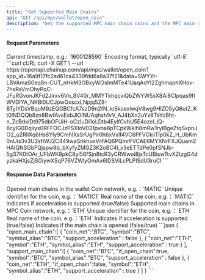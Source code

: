 ```yaml
---
title: "Get Supported Main Chains"
api: "GET /api/mpc/wallet/open_coin"
description: "Get the supported MPC main chain coins and the MPC main chain coins opened in ChainUp Custody."
---
```


#### Request Parameters
<ParamField query="time" type="long" required>
    Current timestamp, e.g.: `1600128590`
</ParamField>
<ParamField query="charset" type="string" required>
    Encoding format, typically `utf-8`
</ParamField>


<RequestExample>
  ```curl cURL
  curl -X GET \
  --url https://openapi.chainup.com/api/mpc/wallet/open_coin?app_id=16a9f17fc2ad61ca4339fdd6a8a37f21&data=SWYYr-LBVAmaS0eq8n-CUT_nHkM3OBxyWOsImMTe41UaqAoYI2ZghmaphXHov-7hsRsVmOhyPqC-JFuRGvonJKFd2Jirxv6Vn_8V40r_MMYTkhqcviQbZWYW5xX8Ai8CIpqas9fIWVDIYA_NKBl0UCJpwGxscxLNpjq5Z8-BTyIYDsVBquM9zEQGBCfcA7szD9n2fN_loSkoexlwqV8wg9HIZO5yQ6utZ_Kt0lNDQQb8zn8BwfAvsEsbJlOINUAqhxh1vV_AJ4bXn2uYx8TaYcBht-n_ZcBdxIDt975dbOFUiH-oCzIuDi1oLDtb4EylfCvhU5E4ozel_lQ-6cyIG0Dqiiyx0RFFOCJzPSXIoV031pvoa8pTCpkWklh8mRw1rylBgeZtqSxpnJO2_u2RIlXq6Hs8Yly9CmhIXaSrUgPir0h6xVxlf4VC6PFVCkiiTlp0kZ_H_UbKm0nUis3v3U2sflWJ2C449waSrikhuxVrFAQ6PQmrFVCAE6MYXNrFXJQuam2HAIQNSGbFQjspw8b_bXyfyZMGZ3K2oBC4I_v3eETTdPe0pfSNJb-5g37K0tOAr_UFbWK8pkC8yl56fSjn8tcR3yCRWwoi8jxTcUBiswTtvXZtzgG4dyzkaHXjsZjSGiywXSqP76VZWlyOmAx6IDSViLcPLPISdU3ruCI
  ```
</RequestExample>


#### Response Data Parameters
<ResponseField name="open_main_chain" type="object[ ]">
    Opened main chains in the wallet
    <Expandable title="object">
        <ResponseField name="coin_net" type="string">Coin network, e.g.：`MATIC`</ResponseField>
        <ResponseField name="symbol" type="string">Unique identifier for the coin, e.g.：`MATIC1`</ResponseField>
        <ResponseField name="symbol_alias" type="string">Real name of the coin, e.g.：`MATIC`</ResponseField>
        <ResponseField name="support_acceleration" type="bool">Indicates if acceleration is supported (true/false)</ResponseField>
    </Expandable>
</ResponseField>
<ResponseField name="support_main_chain" type="object[ ]">
    Supported main chains in MPC
    <Expandable title="object">
        <ResponseField name="coin_net" type="string">Coin network, e.g.：`ETH`</ResponseField>
        <ResponseField name="symbol" type="string">Unique identifier for the coin, e.g.：`ETH`</ResponseField>
        <ResponseField name="symbol_alias" type="string">Real name of the coin, e.g.：`ETH`</ResponseField>
        <ResponseField name="support_acceleration" type="bool">Indicates if acceleration is supported (true/false)</ResponseField>
        <ResponseField name="if_open_chain" type="bool">Indicates if the main chain is opened (false/true)</ResponseField>
    </Expandable>
</ResponseField>



<ResponseExample>
```json
{
    "open_main_chain":[
        {
            "coin_net":"BTC",
            "symbol":"BTC",
            "symbol_alias":"BTC",
            "support_acceleration" : false
        },
        {
            "coin_net":"ETH",
            "symbol":"ETH",
            "symbol_alias":"ETH",
            "support_acceleration" : true
        }
    ],
    "support_main_chain":[
        {
            "coin_net":"BTC",
            "if_open_chain":true,
            "symbol":"BTC",
            "symbol_alias":"BTC",
            "support_acceleration" : false
        },
        {
            "coin_net":"ETH",
            "if_open_chain":false,
            "symbol":"ETH",
            "symbol_alias":"ETH",
            "support_acceleration" : true
        }
    ]
}
```
</ResponseExample>